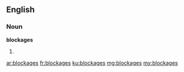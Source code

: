 ==English==

===Noun===
'''blockages'''

# {{plural of|blockage}}

[[ar:blockages]]
[[fr:blockages]]
[[ku:blockages]]
[[mg:blockages]]
[[my:blockages]]